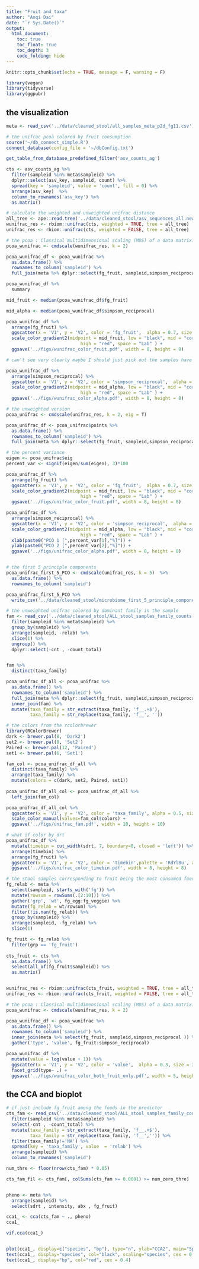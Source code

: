 ```yaml
---
title: "Fruit and taxa"
author: "Anqi Dai"
date: "`r Sys.Date()`"
output:
  html_document:
    toc: true
    toc_float: true
    toc_depth: 3
    code_folding: hide
---
```


```r
knitr::opts_chunk$set(echo = TRUE, message = F, warning = F)
```

```r
library(vegan)
library(tidyverse)
library(ggpubr)
```

## the visualization 

```r
meta <- read_csv('../data/cleaned_stool/all_samples_meta_p2d_fg11.csv')
```


```r
# the unifrac pcoa colored by fruit consumption
source('~/db_connect_simple.R')
connect_database(config_file = '~/dbConfig.txt')

get_table_from_database_predefined_filter('asv_counts_ag')

cts <- asv_counts_ag %>% 
  filter(sampleid %in% meta$sampleid) %>% 
  dplyr::select(asv_key, sampleid, count) %>% 
  spread(key = 'sampleid', value = 'count', fill = 0) %>% 
  arrange(asv_key)  %>% 
  column_to_rownames('asv_key') %>% 
  as.matrix()

# calculate the weighted and unweighted unifrac distance
all_tree <- ape::read.tree('../data/cleaned_stool/asv_sequences_all.newick')
wunifrac_res <- rbiom::unifrac(cts, weighted = TRUE, tree = all_tree)
unifrac_res <- rbiom::unifrac(cts, weighted = FALSE, tree = all_tree)

# the pcoa : Classical multidimensional scaling (MDS) of a data matrix. Also known as principal coordinates analysis (Gower, 1966).
pcoa_wunifrac <- cmdscale(wunifrac_res, k = 2) 

pcoa_wunifrac_df <- pcoa_wunifrac %>% 
  as.data.frame() %>% 
  rownames_to_column('sampleid') %>% 
  full_join(meta %>% dplyr::select(fg_fruit, sampleid,simpson_reciprocal )) 

pcoa_wunifrac_df %>% 
  summary

mid_fruit <- median(pcoa_wunifrac_df$fg_fruit)

mid_alpha <- median(pcoa_wunifrac_df$simpson_reciprocal)
```


```r
pcoa_wunifrac_df %>% 
  arrange(fg_fruit) %>% 
  ggscatter(x = 'V1', y = 'V2', color = 'fg_fruit',  alpha = 0.7, size = 3, xlab = 'PCO 1', ylab = 'PCO 2')  +
  scale_color_gradient2(midpoint = mid_fruit, low = "black", mid = "cornflowerblue",
                            high = "red", space = "Lab" ) +
  ggsave('../figs/wunifrac_color_fruit.pdf', width = 8, height = 8)

# can't see very clearly maybe I should just pick out the samples have most fruit consumption
```

```r
pcoa_wunifrac_df %>% 
  arrange(simpson_reciprocal) %>% 
  ggscatter(x = 'V1', y = 'V2', color = 'simpson_reciprocal',  alpha = 0.7, size = 3, xlab = 'PCO 1', ylab = 'PCO 2')  +
  scale_color_gradient2(midpoint = mid_alpha, low = "black", mid = "cornflowerblue",
                            high = "red", space = "Lab" ) +
  ggsave('../figs/wunifrac_color_alpha.pdf', width = 8, height = 8)
```


```r
# the unweighted version
pcoa_unifrac <- cmdscale(unifrac_res, k = 2, eig = T) 

pcoa_unifrac_df <- pcoa_unifrac$points %>% 
  as.data.frame() %>% 
  rownames_to_column('sampleid') %>% 
  full_join(meta %>% dplyr::select(fg_fruit, sampleid,simpson_reciprocal, sdrt )) 

# the percent variance
eigen <- pcoa_unifrac$eig
percent_var <- signif(eigen/sum(eigen), 3)*100

pcoa_unifrac_df %>% 
  arrange(fg_fruit) %>% 
  ggscatter(x = 'V1', y = 'V2', color = 'fg_fruit',  alpha = 0.7, size = 3, xlab = 'PCO 1', ylab = 'PCO 2')  +
  scale_color_gradient2(midpoint = mid_fruit, low = "black", mid = "cornflowerblue",
                            high = "red", space = "Lab" ) +
  ggsave('../figs/unifrac_color_fruit.pdf', width = 8, height = 8)

pcoa_unifrac_df %>% 
  arrange(simpson_reciprocal) %>% 
  ggscatter(x = 'V1', y = 'V2', color = 'simpson_reciprocal',  alpha = 0.7, size = 3, xlab = 'PCO 1', ylab = 'PCO 2')  +
  scale_color_gradient2(midpoint = mid_alpha, low = "black", mid = "cornflowerblue",
                            high = "red", space = "Lab" ) +
  xlab(paste0("PCO 1 [",percent_var[1],"%]")) +
  ylab(paste0("PCO 2 [",percent_var[2],"%]")) +
  ggsave('../figs/unifrac_color_alpha.pdf', width = 8, height = 8)


# the first 5 principle components
pcoa_unifrac_first_5_PCO <- cmdscale(unifrac_res, k = 5)  %>% 
  as.data.frame() %>% 
  rownames_to_column('sampleid')

pcoa_unifrac_first_5_PCO %>% 
  write_csv('../data/cleaned_stool/microbiome_first_5_principle_components_unweigted_unifrac.csv')
```





```r
# the unweighted unifrac colored by dominant family in the sample 
fam <- read_csv('../data/cleaned_stool/ALL_stool_samples_family_counts.csv') %>% 
  filter(sampleid %in% meta$sampleid) %>% 
  group_by(sampleid) %>% 
  arrange(sampleid, -relab) %>% 
  slice(1) %>% 
  ungroup() %>% 
  dplyr::select(-cnt , -count_total)


fam %>% 
  distinct(taxa_family)

pcoa_unifrac_df_all <- pcoa_unifrac %>% 
  as.data.frame() %>% 
  rownames_to_column('sampleid') %>% 
  full_join(meta %>% dplyr::select(fg_fruit, sampleid,simpson_reciprocal )) %>% 
  inner_join(fam) %>% 
  mutate(taxa_family = str_extract(taxa_family, 'f__.+$'),
         taxa_family = str_replace(taxa_family, 'f__', ''))

# the colors from the rcolorbrewer
library(RColorBrewer)
dark <- brewer.pal(8, 'Dark2')
set2 <- brewer.pal(8, 'Set2')
Paired <- brewer.pal(12, 'Paired')
set1 <- brewer.pal(6, 'Set1')

fam_col <- pcoa_unifrac_df_all %>% 
  distinct(taxa_family) %>% 
  arrange(taxa_family) %>% 
  mutate(colors = c(dark, set2, Paired, set1))
  
pcoa_unifrac_df_all_col <- pcoa_unifrac_df_all %>% 
  left_join(fam_col)

pcoa_unifrac_df_all_col %>% 
  ggscatter(x = 'V1', y = 'V2', color = 'taxa_family', alpha = 0.5, size = 3) +
  scale_color_manual(values=fam_col$colors) +
  ggsave('../figs/unifrac_fam.pdf', width = 10, height = 10)

```

```r
# what if color by drt
pcoa_unifrac_df %>% 
  mutate(timebin = cut_width(sdrt, 7, boundary=0, closed = 'left')) %>% 
  arrange(timebin) %>% 
  arrange(fg_fruit) %>% 
  ggscatter(x = 'V1', y = 'V2', color = 'timebin',palette = 'RdYlBu', alpha = 0.7, size = 3, xlab = 'PCO 1', ylab = 'PCO 2')  +
  ggsave('../figs/unifrac_color_timebin.pdf', width = 8, height = 8)

```


```r
# the stool samples corresponding to fruit being the most consumed food groups of the day
fg_relab <- meta %>% 
  select(sampleid, starts_with('fg')) %>% 
  mutate(rowsum = rowSums(.[2:10])) %>% 
  gather('grp', 'wt', fg_egg:fg_veggie) %>% 
  mutate(fg_relab = wt/rowsum) %>% 
  filter(!is.nan(fg_relab)) %>% 
  group_by(sampleid) %>% 
  arrange(sampleid, -fg_relab) %>% 
  slice(1)

fg_fruit <- fg_relab %>% 
  filter(grp == 'fg_fruit')
  
cts_fruit <- cts %>% 
  as.data.frame() %>% 
  select(all_of(fg_fruit$sampleid)) %>% 
  as.matrix()


wunifrac_res <- rbiom::unifrac(cts_fruit, weighted = TRUE, tree = all_tree)
unifrac_res <- rbiom::unifrac(cts_fruit, weighted = FALSE, tree = all_tree)

# the pcoa : Classical multidimensional scaling (MDS) of a data matrix. Also known as principal coordinates analysis (Gower, 1966).
pcoa_wunifrac <- cmdscale(wunifrac_res, k = 2) 

pcoa_wunifrac_df <- pcoa_wunifrac %>% 
  as.data.frame() %>% 
  rownames_to_column('sampleid') %>% 
  inner_join(meta %>% select(fg_fruit, sampleid,simpson_reciprocal )) %>% 
  gather('type', 'value', fg_fruit:simpson_reciprocal)

pcoa_wunifrac_df %>% 
  mutate(value = log(value + 1)) %>% 
  ggscatter(x = 'V1', y = 'V2', color = 'value',  alpha = 0.3, size = 3, xlab = 'PCO 1', ylab = 'PCO 2') +
  facet_grid(type~ .) +
  ggsave('../figs/wunifrac_color_both_fruit_only.pdf', width = 5, height = 8)
```




## the CCA and bioplot

```r
# if just include fg_fruit among the foods in the predictor
cts_fam <- read_csv('../data/cleaned_stool/ALL_stool_samples_family_counts.csv') %>% 
  filter(sampleid %in% meta$sampleid) %>% 
  select(-cnt , -count_total) %>% 
  mutate(taxa_family = str_extract(taxa_family, 'f__.+$'),
         taxa_family = str_replace(taxa_family, 'f__','')) %>% 
  filter(taxa_family!='NA') %>% 
  spread(key = 'taxa_family', value  = 'relab') %>% 
  arrange(sampleid) %>% 
  column_to_rownames('sampleid') 

num_thre <- floor(nrow(cts_fam) * 0.05)

cts_fam_fil <- cts_fam[, colSums(cts_fam >= 0.0001) >= num_zero_thre]


pheno <- meta %>% 
  arrange(sampleid) %>% 
  select(sdrt , intensity, abx , fg_fruit)

cca1_ <- cca(cts_fam ~ ., pheno) 
cca1_

vif.cca(cca1_)


plot(cca1_, display=c("species", "bp"), type="n", ylab="CCA2", main="Species", scaling="species")
text(cca1_, display="species", col="black", scaling="species", cex = 0.5 )
text(cca1_, display="bp", col="red", cex = 0.4)
```

